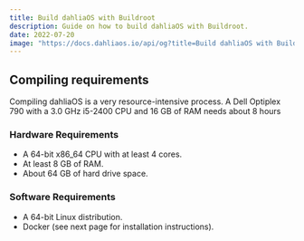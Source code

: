 ```yaml
---
title: Build dahliaOS with Buildroot
description: Guide on how to build dahliaOS with Buildroot.
date: 2022-07-20
image: "https://docs.dahliaos.io/api/og?title=Build dahliaOS with Buildroot&desc=Guide on how to build dahliaOS with Buildroot."
---
```



## Compiling requirements


<Callout type="warning">
  Compiling dahliaOS is a very resource-intensive process. A Dell Optiplex 790
  with a 3.0 GHz i5-2400 CPU and 16 GB of RAM needs about 8 hours
</Callout>

### Hardware Requirements

- A 64-bit x86_64 CPU with at least 4 cores.
- At least 8 GB of RAM.
- About 64 GB of hard drive space.

### Software Requirements

- A 64-bit Linux distribution.
- Docker (see next page for installation instructions).
